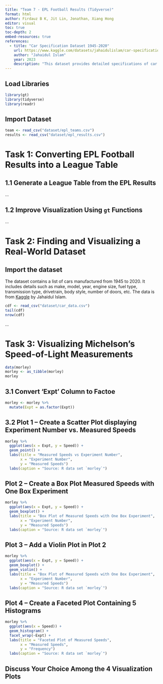 ```yaml
---
title: "Team 7 - EPL Football Results (Tidyverse)"
format: html
author: Firdauz B K, Jit Lin, Jonathan, Xiang Hong
editor: visual
toc: true
toc-depth: 2
embed-resources: true
references:
  - title: "Car Specification Dataset 1945-2020"
    url: https://www.kaggle.com/datasets/jahaidulislam/car-specification-dataset-1945-2020
    author: "Jahaidul Islam"
    year: 2023
    description: "This dataset provides detailed specifications of car models ranging from 1945 to 2020, including engine capacity and price, suitable for analytical purposes in automotive industry studies."
---
```


## Load Libraries

```r
library(gt)
library(tidyverse)
library(readr)
```

## Import Dataset

```r
team <- read_csv("dataset/epl_teams.csv")
results <- read_csv("dataset/epl_results.csv")
```

# Task 1: Converting EPL Football Results into a League Table

## 1.1 Generate a League Table from the EPL Results

...

## 1.2 Improve Visualization Using `gt` Functions

...

# Task 2: Finding and Visualizing a Real-World Dataset

## Import the dataset

The dataset contains a list of cars manufactured from 1945 to 2020. It includes details such as make, model, year, engine size, fuel type, transmission type, drivetrain, body style, number of doors, etc. The data is from [Kaggle](https://www.kaggle.com/datasets/jahaidulislam/car-specification-dataset-1945-2020) by Jahaidul Islam.
```r
cdf <- read_csv("dataset/car_data.csv")
tail(cdf)
nrow(cdf)
```
...

# Task 3: Visualizing Michelson’s Speed-of-Light Measurements

```r
data(morley)
morley <- as_tibble(morley)
morley
```

## 3.1 Convert 'Expt' Column to Factoe

```r
morley <- morley %>%
  mutate(Expt = as.factor(Expt))
```

## 3.2 Plot 1 – Create a Scatter Plot displaying Experiment Number vs. Measured Speeds

```r
morley %>%
  ggplot(aes(x = Expt, y = Speed)) +
  geom_point() +
  labs(title = "Measured Speeds vs Experiment Number",
       x = "Experiment Number",
       y = "Measured Speeds")
  labs(caption = "Source: R data set `morley`")

```

## Plot 2 – Create a Box Plot Measured Speeds with One Box Experiment

```r
morley %>%
  ggplot(aes(x = Expt, y = Speed)) +
  geom_boxplot() +
  labs(title = "Box Plot of Measured Speeds with One Box Experiment",
       x = "Experiment Number",
       y = "Measured Speeds")
  labs(caption = "Source: R data set `morley`")

```

## Plot 3 – Add a Violin Plot in Plot 2

```r
morley %>%
  ggplot(aes(x = Expt, y = Speed)) +
  geom_boxplot() +
  geom_violin() +
  labs(title = "Box Plot of Measured Speeds with One Box Experiment",
       x = "Experiment Number",
       y = "Measured Speeds")
  labs(caption = "Source: R data set `morley`")

```

## Plot 4 – Create a Faceted Plot Containing 5 Histograms

```r
morley %>%
  ggplot(aes(x = Speed)) +
  geom_histogram() +
  facet_wrap(~Expt) +
  labs(title = "Faceted Plot of Measured Speeds",
       x = "Measured Speeds",
       y = "Frequency")
  labs(caption = "Source: R data set `morley`")

```

## Discuss Your Choice Among the 4 Visualization Plots

